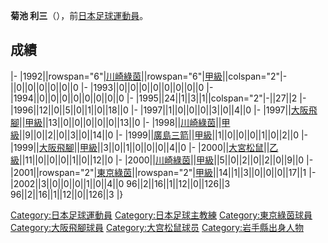 {{Infobox football biography
|name=菊池 利三
|image=
|fullname=菊池利三
|birth_date={{Birth date and age|1973|6|17}}
|cityofbirth=[[岩手縣|岩手縣]]
|countryofbirth=[[日本|日本]]
|position=[[後衛_(足球)|後衛]]
|currentclub=
|years=1993-2002<br/>1997<br/>1999<br/>1999<br/>2000
|clubs=[[東京綠茵|川崎綠茵/東京綠茵]]<br/>→[[大阪飛腳|大阪飛腳]]<br/>→[[廣島三箭|廣島三箭]]<br/>→[[大阪飛腳|大阪飛腳]]<br/>→[[大宮松鼠|大宮松鼠]]
|caps(goals)=
|nationalyears=
|nationalteam=
|nationalcaps(goals)=
|manageryears1 = 2017-
|managerclubs1 = [[盛岡仙鶴|盛岡仙鶴]]
}}
'''菊池 利三'''（{{Bd|1973年|6月17日||}}），前[[日本|日本]][[足球|足球]][[運動員|運動員]]。

==成績==
{{Football player club statistics 1|YYN}}
{{Football player club statistics 2|JPN|YYN}}
|-
|1992||rowspan="6"|[[東京綠茵|川崎綠茵]]||rowspan="6"|[[日本職業足球甲級聯賽|甲級]]||colspan="2"|-||0||0||0||0||0||0
|-
|1993||0||0||0||0||0||0||0||0
|-
|1994||0||0||0||0||0||0||0||0
|-
|1995||24||1||3||1||colspan="2"|-||27||2
|-
|1996||12||0||5||0||1||0||18||0
|-
|1997||1||0||0||0||3||0||4||0
|-
|1997||[[大阪飛腳|大阪飛腳]]||[[日本職業足球甲級聯賽|甲級]]||13||0||0||0||0||0||13||0
|-
|1998||[[東京綠茵|川崎綠茵]]||[[日本職業足球甲級聯賽|甲級]]||9||0||2||0||3||0||14||0
|-
|1999||[[廣島三箭|廣島三箭]]||[[日本職業足球甲級聯賽|甲級]]||1||0||0||0||1||0||2||0
|-
|1999||[[大阪飛腳|大阪飛腳]]||[[日本職業足球甲級聯賽|甲級]]||3||0||1||0||0||0||4||0
|-
|2000||[[大宮松鼠|大宮松鼠]]||[[日本職業足球乙級聯賽|乙級]]||11||0||0||0||1||0||12||0
|-
|2000||[[東京綠茵|川崎綠茵]]||[[日本職業足球甲級聯賽|甲級]]||5||0||2||0||2||0||9||0
|-
|2001||rowspan="2"|[[東京綠茵|東京綠茵]]||rowspan="2"|[[日本職業足球甲級聯賽|甲級]]||14||1||3||0||0||0||17||1
|-
|2002||3||0||0||0||1||0||4||0
{{Football player club statistics 3|1|JPN}}96||2||16||1||12||0||126||3
{{Football player club statistics 5}}96||2||16||1||12||0||126||3
|}

{{Japan-sport-bio-stub}}
{{Soccer-player-stub}}

[[Category:日本足球運動員|Category:日本足球運動員]]
[[Category:日本足球主教練|Category:日本足球主教練]]
[[Category:東京綠茵球員|Category:東京綠茵球員]]
[[Category:大阪飛腳球員|Category:大阪飛腳球員]]
[[Category:大宫松鼠球员|Category:大宫松鼠球员]]
[[Category:岩手縣出身人物|Category:岩手縣出身人物]]